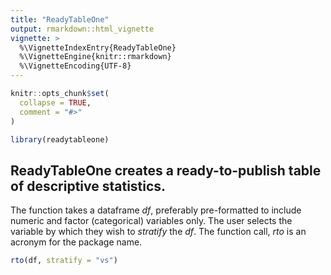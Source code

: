 ---
title: "ReadyTableOne"
output: rmarkdown::html_vignette
vignette: >
  %\VignetteIndexEntry{ReadyTableOne}
  %\VignetteEngine{knitr::rmarkdown}
  %\VignetteEncoding{UTF-8}
---

```{r, include = FALSE}
knitr::opts_chunk$set(
  collapse = TRUE,
  comment = "#>"
)
```

```{r setup}
library(readytableone)
```

## ReadyTableOne creates a ready-to-publish table of descriptive statistics.

The function takes a dataframe $df$, preferably pre-formatted to include numeric and factor (categorical) variables only. The user selects the variable by which they wish to $stratify$ the $df$. The function call, $rto$ is an acronym for the package name.

```{r}

rto(df, stratify = "vs")
```